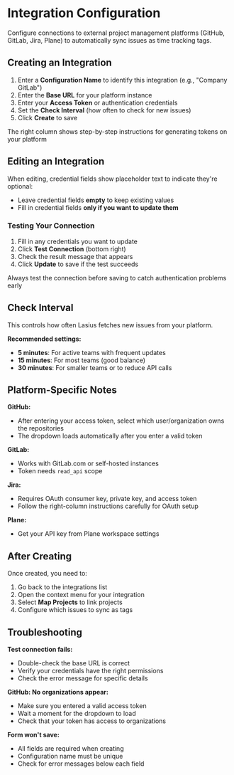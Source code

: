 # Integration Configuration

Configure connections to external project management platforms (GitHub, GitLab, Jira, Plane) to automatically sync issues as time tracking tags.

## Creating an Integration

1. Enter a **Configuration Name** to identify this integration (e.g., "Company GitLab")
2. Enter the **Base URL** for your platform instance
3. Enter your **Access Token** or authentication credentials
4. Set the **Check Interval** (how often to check for new issues)
5. Click **Create** to save

<Tip>The right column shows step-by-step instructions for generating tokens on your platform</Tip>

## Editing an Integration

When editing, credential fields show placeholder text to indicate they're optional:

- Leave credential fields **empty** to keep existing values
- Fill in credential fields **only if you want to update them**

### Testing Your Connection

1. Fill in any credentials you want to update
2. Click **Test Connection** (bottom right)
3. Check the result message that appears
4. Click **Update** to save if the test succeeds

<Tip>Always test the connection before saving to catch authentication problems early</Tip>

## Check Interval

This controls how often Lasius fetches new issues from your platform.

**Recommended settings:**
- **5 minutes**: For active teams with frequent updates
- **15 minutes**: For most teams (good balance)
- **30 minutes**: For smaller teams or to reduce API calls

## Platform-Specific Notes

**GitHub:**
- After entering your access token, select which user/organization owns the repositories
- The dropdown loads automatically after you enter a valid token

**GitLab:**
- Works with GitLab.com or self-hosted instances
- Token needs `read_api` scope

**Jira:**
- Requires OAuth consumer key, private key, and access token
- Follow the right-column instructions carefully for OAuth setup

**Plane:**
- Get your API key from Plane workspace settings

## After Creating

Once created, you need to:
1. Go back to the integrations list
2. Open the context menu for your integration
3. Select **Map Projects** to link projects
4. Configure which issues to sync as tags

## Troubleshooting

**Test connection fails:**
- Double-check the base URL is correct
- Verify your credentials have the right permissions
- Check the error message for specific details

**GitHub: No organizations appear:**
- Make sure you entered a valid access token
- Wait a moment for the dropdown to load
- Check that your token has access to organizations

**Form won't save:**
- All fields are required when creating
- Configuration name must be unique
- Check for error messages below each field
